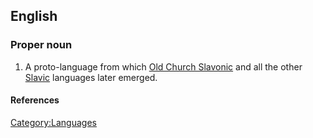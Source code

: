 ==English==

===Proper noun===
{{en-proper noun}}

# A proto-language from which [[Old Church Slavonic]] and all the other [[Slavic]] languages later emerged.

====References====
{{pedialite|Proto-Slavic language}}

[[Category:Languages]]